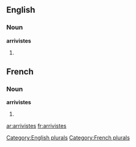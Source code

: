 ==English==

===Noun===
'''arrivistes'''

# {{plural of|[[arriviste]]}}

==French==

===Noun===
'''arrivistes'''

# {{plural of|[[arriviste]]}}

[[Category:English plurals]]
[[Category:French plurals]]
[[ar:arrivistes]]
[[fr:arrivistes]]